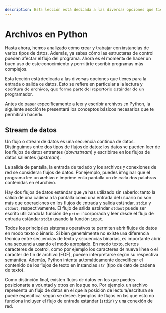 ```yaml
---
description: Esta lección está dedicada a las diversas opciones que tienes para la entrada o salida de datos.
---
```

# Archivos en Python

Hasta ahora, hemos analizado cómo crear y trabajar con instancias de varios tipos de datos. Además, ya sabes cómo las estructuras de control pueden afectar el flujo del programa. Ahora es el momento de hacer un buen uso de este conocimiento y permitirte escribir programas más complejos. 

Esta lección está dedicada a las diversas opciones que tienes para la entrada o salida de datos. Esto se refiere en particular a la lectura y escritura de archivos, que forma parte del repertorio estándar de un programador.

Antes de pasar específicamente a leer y escribir archivos en Python, la siguiente sección te presentará los conceptos básicos necesarios que te permitirán hacerlo.

## Stream de datos

Un flujo o stream de datos es una secuencia continua de datos. Distinguimos entre dos tipos de flujos de datos: los datos se pueden leer de los flujos de datos entrantes (*downstream*) y escribirse en los flujos de datos salientes (*upstream*). 

La salida de pantalla, la entrada de teclado y los archivos y conexiones de red se consideran flujos de datos. Por ejemplo, puedes imaginar que el programa lee un archivo e imprime en la pantalla un de cada dos palabras contenidas en el archivo.

Hay dos flujos de datos estándar que ya has utilizado sin saberlo: tanto la salida de una cadena a la pantalla como una entrada del usuario no son más que operaciones en los flujos de entrada y salida estándar, `stdin` y `stdout`, respectivamente. El flujo de salida estándar `stdout` puede ser escrito utilizando la función de `print` incorporada y leer desde el flujo de entrada estándar `stdin` usando la función `input`.

Todos los principales sistemas operativos te permiten abrir flujos de datos en modo texto o binario. Si bien generalmente no existe una diferencia técnica entre secuencias de texto y secuencias binarias, es importante abrir una secuencia usando el modo apropiado. En modo texto, ciertos caracteres de control, como por ejemplo los caracteres de nueva línea o el carácter de fin de archivo (EOF), pueden interpretarse según su respectiva semántica. Además, Python intenta automáticamente decodificar el contenido de los flujos de texto en instancias `str` (tipo de dato de cadena de texto).

Como distinción final, existen flujos de datos en los que puedes posicionarte a voluntad y otros en los que no. Por ejemplo, un archivo representa un flujo de datos en el que la posición de lectura/escritura se puede especificar según se desee. Ejemplos de flujos en los que esto no funciona incluyen el flujo de entrada estándar (`stdin`) y una conexión de red.
